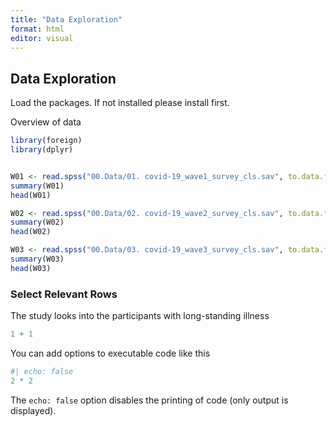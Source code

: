 ```yaml
---
title: "Data Exploration"
format: html
editor: visual
---
```


## Data Exploration

Load the packages. If not installed please install first.

Overview of data

``` r
library(foreign)
library(dplyr)


W01 <- read.spss("00.Data/01. covid-19_wave1_survey_cls.sav", to.data.frame = TRUE)
summary(W01)
head(W01)

W02 <- read.spss("00.Data/02. covid-19_wave2_survey_cls.sav", to.data.frame = TRUE)
summary(W02)
head(W02)

W03 <- read.spss("00.Data/03. covid-19_wave3_survey_cls.sav", to.data.frame = TRUE)
summary(W03)
head(W03)

```


### Select Relevant Rows 

The study looks into the participants with long-standing illness 

```r
1 + 1
```

You can add options to executable code like this

```r
#| echo: false
2 * 2
```

The `echo: false` option disables the printing of code (only output is displayed).
